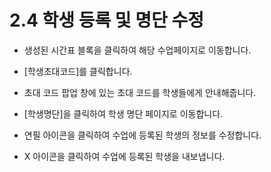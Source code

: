 # 2.4 학생 등록 및 명단 수정

- 생성된 시간표 블록을 클릭하여 해당 수업페이지로 이동합니다.

- [학생초대코드]를 클릭합니다.

- 초대 코드 팝업 창에 있는 초대 코드를 학생들에게 안내해줍니다.

- [학생명단]을 클릭하여 학생 명단 페이지로 이동합니다.

- 연필 아이콘을 클릭하여 수업에 등록된 학생의 정보를 수정합니다.

- X 아이콘을 클릭하여 수업에 등록된 학생을 내보냅니다.
